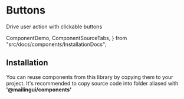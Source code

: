 # Buttons

Drive user action with clickable buttons

  ComponentDemo,
  ComponentSourceTabs,
} from "src/docs/components/InstallationDocs";

<ComponentDemo type="buttons" />

## Installation

You can reuse components from this library by copying them to your project.
It's recommended to copy source code into folder aliased with **'@mailingui/components'**

<ComponentSourceTabs type="buttons" />
